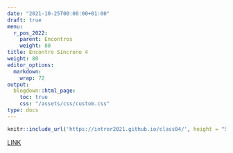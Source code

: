 ---
date: "2021-10-25T00:00:00+01:00"
draft: true
menu:
  r_pos_2022:
    parent: Encontros
    weight: 80
title: Encontro Síncrono 4
weight: 80
editor_options: 
  markdown: 
    wrap: 72
output: 
  blogdown::html_page:
    toc: true
    css: "/assets/css/custom.css"
type: docs
---


```{r echo=FALSE, message=FALSE, warning=FALSE}
knitr::include_url('https://intror2021.github.io/class04/', height = "500px")
```

[LINK](https://intror2021.github.io/class04/)

